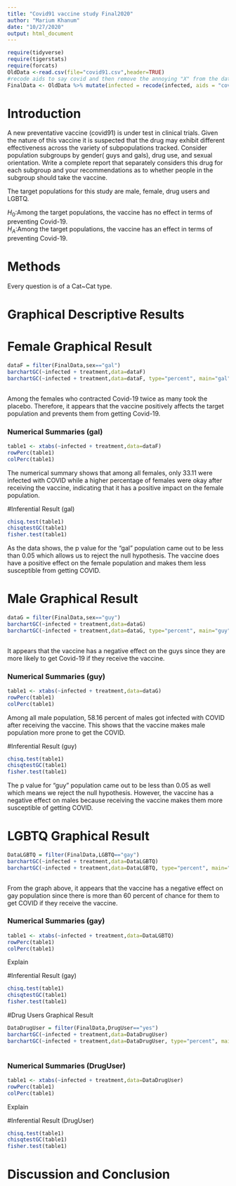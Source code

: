 ```yaml
---
title: "Covid91 vaccine study Final2020"
author: "Marium Khanum"
date: "10/27/2020"
output: html_document
---
```


```r
require(tidyverse)
require(tigerstats)
require(forcats)
OldData <-read.csv(file="covid91.csv",header=TRUE)
#recode aids to say covid and then remove the annoying "X" from the dataframe
FinalData <- OldData %>% mutate(infected = recode(infected, aids = "covid", none = "OK" )) %>% select(-one_of("X"))
```

# Introduction

<!--In this section you explain what you are trying to show.  Where did the data come from?  What is the research or other question you are trying to answer?.  If you skimp in this section expect to be marked down in your grade. Paint a picture of the project a couple of paragraphs is expected!-->

A new  preventative vaccine (covid91) is under test in clinical trials. Given the nature of this vaccine it is suspected that the drug may exhibit different effectiveness across the variety of subpopulations tracked. Consider population subgroups by gender( guys and gals), drug use, and sexual orientation. Write a complete report that separately considers this drug for each subgroup and your recommendations as to whether people in the subgroup should take the vaccine.  

The target populations for this study are male, female, drug users and LGBTQ.  

$H_0$:Among the target populations, the vaccine has no effect in terms of preventing Covid-19.  
$H_A$:Among the target populations, the vaccine has an effect in terms of preventing Covid-19.  

# Methods  
<!--Decide on your methods:  use "variable analysis" or other appropriate descriptors.  Make sure to choose at least one graphical method and at least one numerical method. Discuss what data manipulations may be needed for example subsetting or other binning procedures and what sort of graphical displays and inferential tools will be used!-->


Every question is of a Cat~Cat type.  

# Graphical Descriptive Results
# Female Graphical Result
```r
dataF = filter(FinalData,sex=="gal")
barchartGC(~infected + treatment,data=dataF)
barchartGC(~infected + treatment,data=dataF, type="percent", main="gal")
           
```
  
Among the females who contracted Covid-19 twice as many took the placebo. Therefore, it appears that the vaccine positively affects the target population and prevents them from getting Covid-19.  

### Numerical Summaries (gal)  
  
```r
table1 <- xtabs(~infected + treatment,data=dataF)
rowPerc(table1)
colPerc(table1)
```
  
The numerical summary shows that among all females, only 33.11 were infected with COVID while a higher percentage of females were okay after receiving the vaccine, indicating that it has a positive impact on the female population.  

#Inferential Result (gal)  

```r
chisq.test(table1)
chisqtestGC(table1)
fisher.test(table1)
```
  
As the data shows, the p value for the "gal" population came out to be less than 0.05 which allows us to reject the null hypothesis. The vaccine does have a positive effect on the female population and makes them less susceptible from getting COVID.  

# Male Graphical Result

```r
dataG = filter(FinalData,sex=="guy")
barchartGC(~infected + treatment,data=dataG)
barchartGC(~infected + treatment,data=dataG, type="percent", main="guy")
           
```
  
It appears that the vaccine has a negative effect on the guys since they are more likely to get Covid-19 if they receive the vaccine.  
  
### Numerical Summaries (guy)

```r
table1 <- xtabs(~infected + treatment,data=dataG)
rowPerc(table1)
colPerc(table1)
```
  
Among all male population, 58.16 percent of males got infected with COVID after receiving the vaccine. This shows that the vaccine makes male population more prone to get the COVID.   
  
#Inferential Result (guy)  

```r
chisq.test(table1)
chisqtestGC(table1)
fisher.test(table1)
```
The p value for "guy" population came out to be less than 0.05 as well which means we reject the null hypothesis. However, the vaccine has a negative effect on males because receiving the vaccine makes them more susceptible of getting COVID.   

# LGBTQ Graphical Result

```r
DataLGBTQ = filter(FinalData,LGBTQ=="gay")
barchartGC(~infected + treatment,data=DataLGBTQ)
barchartGC(~infected + treatment,data=DataLGBTQ, type="percent", main="gays")
           
```
  
From the graph above, it appears that the vaccine has a negative effect on gay population since there is more than 60 percent of chance for them to get COVID if they receive the vaccine.  

### Numerical Summaries (gay)  
```r
table1 <- xtabs(~infected + treatment,data=DataLGBTQ)
rowPerc(table1)
colPerc(table1)
```
Explain

#Inferential Result (gay)

```r
chisq.test(table1)
chisqtestGC(table1)
fisher.test(table1)
```

#Drug Users Graphical Result  

```r
DataDrugUser = filter(FinalData,DrugUser=="yes")
barchartGC(~infected + treatment,data=DataDrugUser)
barchartGC(~infected + treatment,data=DataDrugUser, type="percent", main="DrugUser")
           
```

### Numerical Summaries (DrugUser)  
```r
table1 <- xtabs(~infected + treatment,data=DataDrugUser)
rowPerc(table1)
colPerc(table1)
```
  
Explain  

#Inferential Result (DrugUser)  

```r
chisq.test(table1)
chisqtestGC(table1)
fisher.test(table1)
```

# Discussion and Conclusion

<!--Discussion and conclusion here.  If you found a relationship be sure to consider whether the relationship occurs because one of the variavbles causes the other, or whether they perhasps are related for some other reason.  Watch the chapter 6 videos from the GeorgeTown videos collection.!-->

